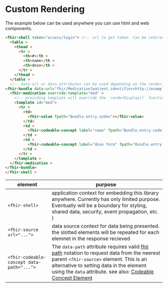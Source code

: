 

<Meta title="Toolkit/Customisation/Custom Element" />

# Custom Rendering

The example below can be used anywhere you can use html and web components.

```html
<fhir-shell token="access/login"> <!-- url to get token. Can be redirected to log in  -->
  <table >
    <thead >
      <tr >
        <th>#</th >
        <th>name</th >
        <th>dose</th >
      </tr >
    </thead >
  </table >
  <!-- data-url or data attributes can be used depending on the rendering approach -->
<fhir-bundle data-url="fhir/Medication?patient.identifier=http://example.com/fhir/mrn|1234">
  <fhir-medication override-template="med" >
    <!-- providing template will override the `renderDisplay()` function defined by `<fhir-medication>` -->
    <tamplate id="med">
      <tr >
        <td>
          <fhir-value fpath="Bundle.entry.index"></fhir-value>
        </td>
        <td >
          <fhir-codeable-concept label="name" fpath="Bundle.entry.code[0]"></fhir-codeable-concept >
        </td >
        <td >
          <fhir-codeable-concept label="dose form" fpath="Bundle.entry.doseForm"></fhir-codeable-concept >
        </td >
      </tr >
    </tamplate >
  </fhir-medication >
</fhir-bundle>
</fhir-shell >
```

| element                                   | purpose                                                                                                                                                                                                                                                                                                                                                                |
|-------------------------------------------|------------------------------------------------------------------------------------------------------------------------------------------------------------------------------------------------------------------------------------------------------------------------------------------------------------------------------------------------------------------------|
| `<fhir-shell>`                            | application context for embedding this library anywhere. Currently has only limited purpose. Eventually will be a boundary for styling, shared data, security, event propagation, etc. )                                                                                                                                                                               |
| `<fhir-source url="...">`                 | data source context for data being presented. the slotted elements will be repeated for each elemnet in the response recieved                                                                                                                                                                                                                                          |                                                                                                                                             |
| `<fhir-codeable-concept data-path="...">` | The `data-path` attribute requires valid [fhir path](https://www.hl7.org/fhir/R5/fhirpath.html) notation to request data from the neerest parent `<fhir-source>` element. This is an alternative to setting data in the element using the `data` attribute. see also: [Codeable Concept Element](?path=/docs/components-datatypes-complex-type-codeable-concept--docs) |
